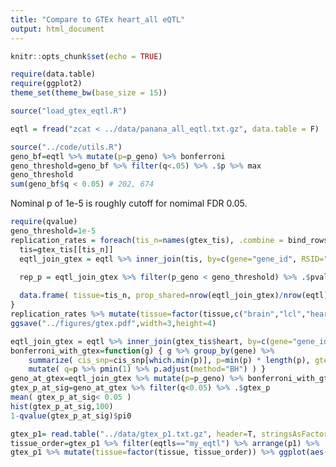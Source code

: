 ```yaml
---
title: "Compare to GTEx heart_all eQTL"
output: html_document
---
```


```r
knitr::opts_chunk$set(echo = TRUE)
```

```r
require(data.table)
require(ggplot2)
theme_set(theme_bw(base_size = 15))
```

```r
source("load_gtex_eqtl.R")
```

```r
eqtl = fread("zcat < ../data/panana_all_eqtl.txt.gz", data.table = F)
```

```r
source("../code/utils.R")
geno_bf=eqtl %>% mutate(p=p_geno) %>% bonferroni
geno_threshold=geno_bf %>% filter(q<.05) %>% .$p %>% max
geno_threshold
sum(geno_bf$q < 0.05) # 202, 674
```

Nominal p of 1e-5 is roughly cutoff for nomimal FDR 0.05. 
```r
require(qvalue)
geno_threshold=1e-5
replication_rates = foreach(tis_n=names(gtex_tis), .combine = bind_rows) %dopar% {
  tis=gtex_tis[[tis_n]]
  eqtl_join_gtex = eqtl %>% inner_join(tis, by=c(gene="gene_id", RSID="RSID"))

  rep_p = eqtl_join_gtex %>% filter(p_geno < geno_threshold) %>% .$pval_nominal
  
  data.frame( tissue=tis_n, prop_shared=nrow(eqtl_join_gtex)/nrow(eqtl), naive_rep= mean(rep_p < 0.05), p1= 1. - pi0est(rep_p)$pi0, stringsAsFactors = F)
}
replication_rates %>% mutate(tissue=factor(tissue,c("brain","lcl","heart"),c("Brain (Cerebellum)","Lymphoblastoid cell line","Heart (Left Ventricle)"))) %>% ggplot(aes(tissue, p1)) + geom_bar(stat='identity') + xlab("GTEx tissue") + ylab("Storey's pi1") + theme(axis.text.x = element_text(angle = 45, vjust = 1, hjust=1)) + ylim(0,1)
ggsave("../figures/gtex.pdf",width=3,height=4)
```


```r
eqtl_join_gtex = eqtl %>% inner_join(gtex_tis$heart, by=c(gene="gene_id", RSID="RSID"))
bonferroni_with_gtex=function(g) { g %>% group_by(gene) %>% 
    summarize( cis_snp=cis_snp[which.min(p)], p=min(p) * length(p), gtex_p=pval_nominal[which.min(p)]  ) %>% 
    mutate( q=p %>% pmin(1) %>% p.adjust(method="BH") ) }
geno_at_gtex=eqtl_join_gtex %>% mutate(p=p_geno) %>% bonferroni_with_gtex
gtex_p_at_sig=geno_at_gtex %>% filter(q<0.05) %>% .$gtex_p
mean( gtex_p_at_sig< 0.05 )
hist(gtex_p_at_sig,100)
1-qvalue(gtex_p_at_sig)$pi0
```

```r
gtex_p1= read.table("../data/gtex_p1.txt.gz", header=T, stringsAsFactors = F) %>% mutate(tissue=str_split_fixed(gtex_file, "/", 9)[,9], tissue= str_split_fixed(tissue, pattern="[.]", n=4)[,1]) 
tissue_order=gtex_p1 %>% filter(eqtls=="my_eqtl") %>% arrange(p1) %>% .$tissue
gtex_p1 %>% mutate(tissue=factor(tissue, tissue_order)) %>% ggplot(aes(tissue, p1, fill=eqtls)) + geom_bar(stat="identity", position="dodge") + coord_flip()
```


